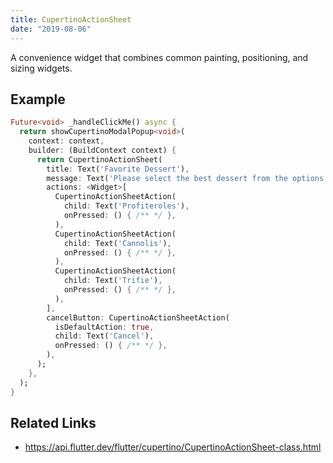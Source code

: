 ```yaml
---
title: CupertinoActionSheet
date: "2019-08-06"
---
```


A convenience widget that combines common painting, positioning, and sizing widgets.

## Example

```dart liveslice=CupertinoActionSheet height=667px
Future<void> _handleClickMe() async {
  return showCupertinoModalPopup<void>(
    context: context,
    builder: (BuildContext context) {
      return CupertinoActionSheet(
        title: Text('Favorite Dessert'),
        message: Text('Please select the best dessert from the options below.'),
        actions: <Widget>[
          CupertinoActionSheetAction(
            child: Text('Profiteroles'),
            onPressed: () { /** */ },
          ),
          CupertinoActionSheetAction(
            child: Text('Cannolis'),
            onPressed: () { /** */ },
          ),
          CupertinoActionSheetAction(
            child: Text('Trifie'),
            onPressed: () { /** */ },
          ),
        ],
        cancelButton: CupertinoActionSheetAction(
          isDefaultAction: true,
          child: Text('Cancel'),
          onPressed: () { /** */ },
        ),
      );
    },
  );
}
```

## Related Links
- https://api.flutter.dev/flutter/cupertino/CupertinoActionSheet-class.html
